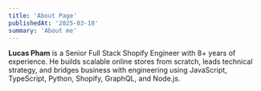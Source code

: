 ```yaml
---
title: 'About Page'
publishedAt: '2025-03-18'
summary: 'About me'
---
```


**Lucas Pham** is a Senior Full Stack Shopify Engineer with 8+ years of experience. He builds scalable online stores from scratch, leads technical strategy, and bridges business with engineering using JavaScript, TypeScript, Python, Shopify, GraphQL, and Node.js.

<br />
